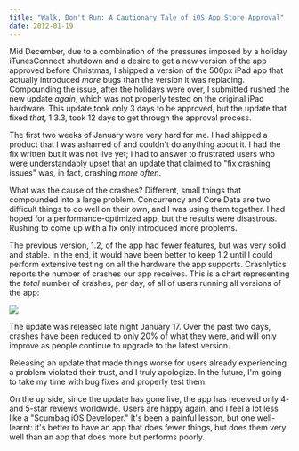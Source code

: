 ```yaml
---
title: "Walk, Don't Run: A Cautionary Tale of iOS App Store Approval"
date: 2012-01-19
---
```



Mid December, due to a combination of the pressures imposed by a holiday iTunesConnect shutdown and a desire to get a new version of the app approved before Christmas, I shipped a version of the 500px iPad app that actually introduced _more_ bugs than the version it was replacing. Compounding the issue, after the holidays were over, I submitted rushed the new update _again_, which was not properly tested on the original iPad hardware. This update took only 3 days to be approved, but the update that fixed _that_, 1.3.3, took 12 days to get through the approval process.



The first two weeks of January were very hard for me. I had shipped a product that I was ashamed of and couldn't do anything about it. I had the fix written but it was not live yet; I had to answer to frustrated users who were&nbsp;understandably&nbsp;upset that an update that claimed to "fix crashing issues" was, in fact, crashing _more often_.

What was the cause of the crashes? Different, small things that compounded into a large problem. Concurrency and Core Data are two difficult things to do well on their own, and I was using them together. I had hoped for a performance-optimized app, but the results were disastrous. Rushing to come up with a fix only introduced more problems.

The previous version, 1.2, of the app had fewer features, but was very solid and stable. In the end, it would have been better to keep 1.2 until I could perform extensive testing on all the hardware the app supports. Crashlytics reports the number of crashes our app receives. This is a chart representing the _total_&nbsp;number of crashes, per day, of all of users running all versions of the app:

![](C1F0494572314AAC88F6770DA8545833.png)

The update was released late night January 17. Over the past two days, crashes have been reduced to only 20% of what they were, and will only improve as people continue to upgrade to the latest version.

Releasing an update that made things worse for users already experiencing a problem violated their trust, and I truly apologize.&nbsp;In the future, I'm going to take my time with bug fixes and properly test them.

On the up side, since the update has gone live, the app has received only 4- and 5-star reviews worldwide. Users are happy again, and I feel a lot less like a "Scumbag iOS Developer." It's been a painful lesson, but one well-learnt: it's better to have an app that does fewer things, but does them very well than an app that does more but performs poorly.


  